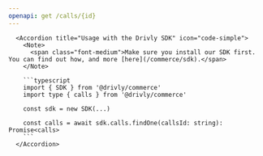 ```yaml
---
openapi: get /calls/{id}
---
```


      <Accordion title="Usage with the Drivly SDK" icon="code-simple">
        <Note>
          <span class="font-medium">Make sure you install our SDK first. You can find out how, and more [here](/commerce/sdk).</span>
        </Note>

        ```typescript
        import { SDK } from '@drivly/commerce'
        import type { calls } from '@drivly/commerce'

        const sdk = new SDK(...)

        const calls = await sdk.calls.findOne(callsId: string): Promise<calls>
        ```
      </Accordion>
